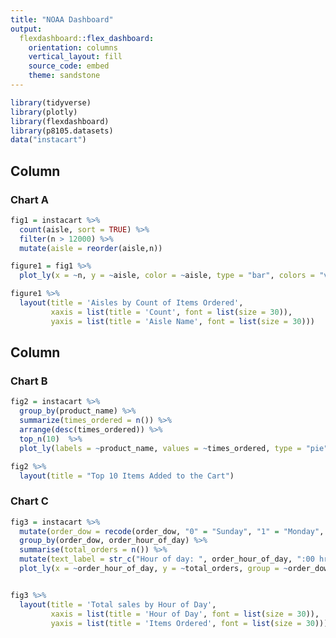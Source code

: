 ```yaml
---
title: "NOAA Dashboard"
output: 
  flexdashboard::flex_dashboard:
    orientation: columns
    vertical_layout: fill
    source_code: embed
    theme: sandstone
---
```


```r
library(tidyverse)
library(plotly)
library(flexdashboard)
library(p8105.datasets)
data("instacart")
```


Column {data-width=650}
-----------------------------------------------------------------------

### Chart A

```r
fig1 = instacart %>%
  count(aisle, sort = TRUE) %>%
  filter(n > 12000) %>%
  mutate(aisle = reorder(aisle,n))

figure1 = fig1 %>% 
  plot_ly(x = ~n, y = ~aisle, color = ~aisle, type = "bar", colors = "viridis")

figure1 %>%
  layout(title = 'Aisles by Count of Items Ordered',
         xaxis = list(title = 'Count', font = list(size = 30)),
         yaxis = list(title = 'Aisle Name', font = list(size = 30)))
```

Column {data-width=350}
-----------------------------------------------------------------------

### Chart B

```r
fig2 = instacart %>%
  group_by(product_name) %>%
  summarize(times_ordered = n()) %>%
  arrange(desc(times_ordered)) %>%
  top_n(10)  %>%
  plot_ly(labels = ~product_name, values = ~times_ordered, type = "pie", hole = 0.6, colors = "viridis") 

fig2 %>%    
  layout(title = "Top 10 Items Added to the Cart")
```

### Chart C

```r
fig3 = instacart %>%
  mutate(order_dow = recode(order_dow, "0" = "Sunday", "1" = "Monday", "2" = "Tuesday", "3" = "Wednesday", "4" = "Thursday", "5" = "Friday", "6" = "Saturday")) %>%
  group_by(order_dow, order_hour_of_day) %>%
  summarise(total_orders = n()) %>%
  mutate(text_label = str_c("Hour of day: ", order_hour_of_day, ":00 hrs", "\nItems Ordered: ", total_orders)) %>%
  plot_ly(x = ~order_hour_of_day, y = ~total_orders, group = ~order_dow, type = "scatter", color = ~order_dow, text = ~text_label, mode = "lines+markers", colors = "viridis")


fig3 %>%
  layout(title = 'Total sales by Hour of Day',
         xaxis = list(title = 'Hour of Day', font = list(size = 30)),
         yaxis = list(title = 'Items Ordered', font = list(size = 30)))
```

